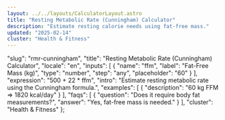 ```yaml
---
layout: ../../layouts/CalculatorLayout.astro
title: "Resting Metabolic Rate (Cunningham) Calculator"
description: "Estimate resting calorie needs using fat-free mass."
updated: "2025-02-14"
cluster: "Health & Fitness"
---
```



  "slug": "rmr-cunningham",
  "title": "Resting Metabolic Rate (Cunningham) Calculator",
  "locale": "en",
  "inputs": [
    {
      "name": "ffm",
      "label": "Fat-Free Mass (kg)",
      "type": "number",
      "step": "any",
      "placeholder": "60"
    }
  ],
  "expression": "500 + 22 * ffm",
  "intro": "Estimate resting metabolic rate using the Cunningham formula.",
  "examples": [
    {
      "description": "60 kg FFM ⇒ 1820 kcal/day"
    }
  ],
  "faqs": [
    {
      "question": "Does it require body fat measurements?",
      "answer": "Yes, fat-free mass is needed."
    }
  ],
  "cluster": "Health & Fitness"
};

<Calculator schema={schema} />
